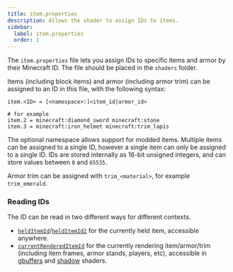 ```yaml
---
title: item.properties
description: Allows the shader to assign IDs to items.
sidebar:
  label: item.properties
  order: 1
---
```


The `item.properties` file lets you assign IDs to specific items and armor by their Minecraft ID. The file should be placed in the `shaders` folder.

Items (including block items) and armor (including armor trim) can be assigned to an ID in this file, with the following syntax:
```
item.<ID> = [<namespace>:]<item_id|armor_id>

# for example
item.2 = minecraft:diamond_sword minecraft:stone
item.3 = minecraft:iron_helmet minecraft:trim_lapis
```

The optional namespace allows support for modded items. Multiple items can be assigned to a single ID, however a single item can only be assigned to a single ID. IDs are stored internally as 16-bit unsigned integers, and can store values between `0` and `65535`.

Armor trim can be assigned with `trim_<material>`, for example `trim_emerald`.


### Reading IDs

The ID can be read in two different ways for different contexts.
- [`heldItemId`](/current/reference/uniforms/id#helditemid)/[`heldItemId2`](/current/reference/uniforms/id#helditemid2) for the currently held item, accessible anywhere.
- [`currentRenderedItemId`](/current/reference/uniforms/id#currentrendereditemid) for the currently rendering item/armor/trim (including item frames, armor stands, players, etc), accessible in [gbuffers](/current/reference/programs/gbuffers) and [shadow](/current/reference/programs/shadow) shaders.
